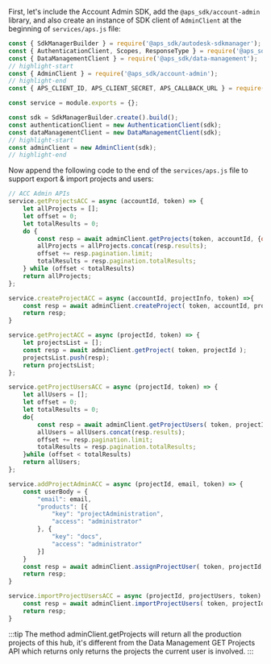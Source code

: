 First, let's include the Account Admin SDK, add the `@aps_sdk/account-admin` library, and also create an instance of
SDK client of `AdminClient` at the beginning of `services/aps.js` file:
```js title="services/aps.js"
const { SdkManagerBuilder } = require('@aps_sdk/autodesk-sdkmanager');
const { AuthenticationClient, Scopes, ResponseType } = require('@aps_sdk/authentication');
const { DataManagementClient } = require('@aps_sdk/data-management');
// highlight-start
const { AdminClient } = require('@aps_sdk/account-admin');
// highlight-end
const { APS_CLIENT_ID, APS_CLIENT_SECRET, APS_CALLBACK_URL } = require('../config.js');

const service = module.exports = {};

const sdk = SdkManagerBuilder.create().build();
const authenticationClient = new AuthenticationClient(sdk);
const dataManagementClient = new DataManagementClient(sdk);
// highlight-start
const adminClient = new AdminClient(sdk);
// highlight-end
```


Now append the following code to the end of the `services/aps.js` file to support export & import projects and users:
```js title="services/aps.js"
// ACC Admin APIs
service.getProjectsACC = async (accountId, token) => {
    let allProjects = [];
    let offset = 0;
    let totalResults = 0;
    do {
        const resp = await adminClient.getProjects(token, accountId, {offset:offset});
        allProjects = allProjects.concat(resp.results);
        offset += resp.pagination.limit;
        totalResults = resp.pagination.totalResults;
    } while (offset < totalResults)
    return allProjects;
};

service.createProjectACC = async (accountId, projectInfo, token) =>{
    const resp = await adminClient.createProject( token, accountId, projectInfo );
    return resp;
}

service.getProjectACC = async (projectId, token) => {
    let projectsList = [];
    const resp = await adminClient.getProject( token, projectId );
    projectsList.push(resp);
    return projectsList;
};

service.getProjectUsersACC = async (projectId, token) => {
    let allUsers = [];
    let offset = 0;
    let totalResults = 0;
    do{
        const resp = await adminClient.getProjectUsers( token, projectId, {offset:offset});
        allUsers = allUsers.concat(resp.results);
        offset += resp.pagination.limit;
        totalResults = resp.pagination.totalResults;
    }while (offset < totalResults) 
    return allUsers;
};

service.addProjectAdminACC = async (projectId, email, token) => {
    const userBody = {
        "email": email,
        "products": [{
            "key": "projectAdministration",
            "access": "administrator"
        }, {
            "key": "docs",
            "access": "administrator"
        }]
    }
    const resp = await adminClient.assignProjectUser( token, projectId, userBody );
    return resp;
}

service.importProjectUsersACC = async (projectId, projectUsers, token) => {
    const resp = await adminClient.importProjectUsers( token, projectId, projectUsers )
    return resp;
}
```

:::tip
The method adminClient.getProjects will return all the production projects of this hub, 
it's different from the Data Management GET Projects API which 
returns only returns the projects the current user is involved.
:::


